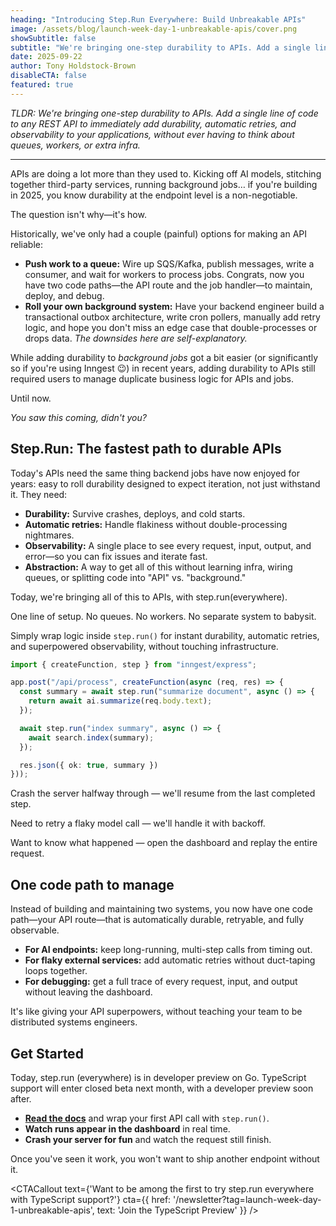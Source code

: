 ```yaml
---
heading: "Introducing Step.Run Everywhere: Build Unbreakable APIs"
image: /assets/blog/launch-week-day-1-unbreakable-apis/cover.png
showSubtitle: false
subtitle: "We're bringing one-step durability to APIs. Add a single line of code to any REST API to immediately add durability, automatic retries, and observability to your applications, without ever having to think about queues, workers, or extra infra."
date: 2025-09-22
author: Tony Holdstock-Brown
disableCTA: false
featured: true
---
```


<YouTube id="rV9b2FhG47M" height={300}/>

_*TLDR: We're bringing one-step durability to APIs. Add a single line of code to any REST API to immediately add durability, automatic retries, and observability to your applications, without ever having to think about queues, workers, or extra infra.*_

_____

APIs are doing a lot more than they used to. Kicking off AI models, stitching together third-party services, running background jobs… if you're building in 2025, you know durability at the endpoint level is a non-negotiable. 

The question isn't why—it's how.

Historically, we've only had a couple (painful) options for making an API reliable:

- **Push work to a queue:** Wire up SQS/Kafka, publish messages, write a consumer, and wait for workers to process jobs. Congrats, now you have two code paths—the API route and the job handler—to maintain, deploy, and debug.
- **Roll your own background system:** Have your backend engineer build a transactional outbox architecture, write cron pollers, manually add retry logic, and hope you don't miss an edge case that double-processes or drops data. *The downsides here are self-explanatory.*

While adding durability to *background jobs* got a bit easier (or significantly so if you're using Inngest 😉) in recent years, adding durability to APIs still required users to manage duplicate business logic for APIs and jobs.

Until now.

*You saw this coming, didn't you?*

## Step.Run: The fastest path to durable APIs

Today's APIs need the same thing backend jobs have now enjoyed for years: easy to roll durability designed to expect iteration, not just withstand it. They need:

- **Durability:** Survive crashes, deploys, and cold starts.
- **Automatic retries:** Handle flakiness without double-processing nightmares.
- **Observability:** A single place to see every request, input, output, and error—so you can fix issues and iterate fast.
- **Abstraction:** A way to get all of this without learning infra, wiring queues, or splitting code into "API" vs. "background."

Today, we're bringing all of this to APIs, with step.run(everywhere).

One line of setup. No queues. No workers. No separate system to babysit.

Simply wrap logic inside `step.run()` for instant durability, automatic retries, and superpowered observability, without touching infrastructure.

```typescript
import { createFunction, step } from "inngest/express";

app.post("/api/process", createFunction(async (req, res) => {
  const summary = await step.run("summarize document", async () => {
    return await ai.summarize(req.body.text);
  });

  await step.run("index summary", async () => {
    await search.index(summary);
  });

  res.json({ ok: true, summary })
}));
```

Crash the server halfway through — we'll resume from the last completed step.

Need to retry a flaky model call — we'll handle it with backoff.

Want to know what happened — open the dashboard and replay the entire request.

## One code path to manage

Instead of building and maintaining two systems, you now have one code path—your API route—that is automatically durable, retryable, and fully observable.

- **For AI endpoints:** keep long-running, multi-step calls from timing out.
- **For flaky external services:** add automatic retries without duct-taping loops together.
- **For debugging:** get a full trace of every request, input, and output without leaving the dashboard.

It's like giving your API superpowers, without teaching your team to be distributed systems engineers.

## Get Started

Today, step.run (everywhere) is in developer preview on Go. TypeScript support will enter closed beta next month, with a developer preview soon after.

- **[Read the docs](/docs/learn/rest-endpoints?ref=blog-launch-week-day-1-unbreakable-apis)** and wrap your first API call with `step.run()`.
- **Watch runs appear in the dashboard** in real time.
- **Crash your server for fun** and watch the request still finish.

Once you've seen it work, you won't want to ship another endpoint without it.

<CTACallout text={'Want to be among the first to try step.run everywhere with TypeScript support?'} cta={{ href: '/newsletter?tag=launch-week-day-1-unbreakable-apis', text: 'Join the TypeScript Preview' }} />

